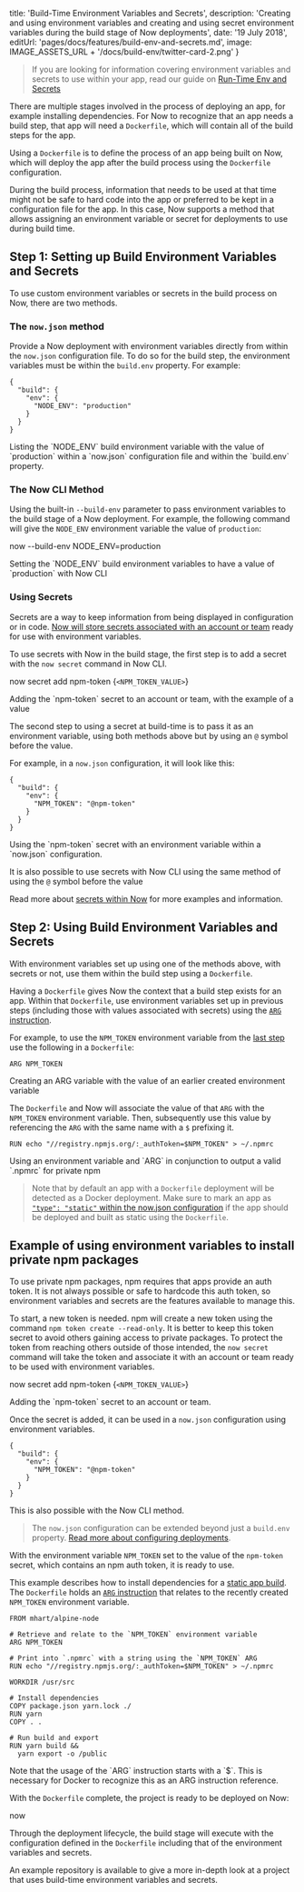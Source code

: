 

  title: 'Build-Time Environment Variables and Secrets',
  description: 'Creating and using environment variables and creating and using secret environment variables during the build stage of Now deployments',
  date: '19 July 2018',
  editUrl: 'pages/docs/features/build-env-and-secrets.md',
  image: IMAGE_ASSETS_URL + '/docs/build-env/twitter-card-2.png'
}

> If you are looking for information covering environment variables and secrets to use within your app, read our guide on [Run-Time Env and Secrets](/docs/features/env-and-secrets)

There are multiple stages involved in the process of deploying an app, for example installing dependencies. For Now to recognize that an app needs a build step, that app will need a `Dockerfile`, which will contain all of the build steps for the app.

Using a `Dockerfile` is to define the process of an app being built on Now, which will deploy the app after the build process using the `Dockerfile` configuration.

During the build process, information that needs to be used at that time might not be safe to hard code into the app or preferred to be kept in a configuration file for the app. In this case, Now supports a method that allows assigning an environment variable or secret for deployments to use during build time.

## Step 1: Setting up Build Environment Variables and Secrets
To use custom environment variables or secrets in the build process on Now, there are two methods.

### The `now.json` method
Provide a Now deployment with environment variables directly from within the `now.json` configuration file. To do so for the build step, the environment variables must be within the `build.env` property. For example:

```
{
  "build": {
    "env": {
      "NODE_ENV": "production"
    }
  }
}
```
<Caption>Listing the `NODE_ENV` build environment variable with the value of `production` within a `now.json` configuration file and within the `build.env` property.</Caption>

### The Now CLI Method
Using the built-in `--build-env` parameter to pass environment variables to the build stage of a Now deployment. For example, the following command will give the `NODE_ENV` environment variable the value of `production`:

<TerminalInput>now --build-env NODE_ENV=production</TerminalInput>
<Caption>Setting the `NODE_ENV` build environment variables to have a value of `production` with Now CLI</Caption>

### Using Secrets
Secrets are a way to keep information from being displayed in configuration or in code. [Now will store secrets associated with an account or team](/docs/features/env-and-secrets#securing-env-variables-using-secrets) ready for use with environment variables.

To use secrets with Now in the build stage, the first step is to add a secret with the `now secret` command in Now CLI.

<TerminalInput>now secret add npm-token {`<NPM_TOKEN_VALUE>`}</TerminalInput>
<Caption>Adding the `npm-token` secret to an account or team, with the example of a value</Caption>

The second step to using a secret at build-time is to pass it as an environment variable, using both methods above but by using an `@` symbol before the value.

For example, in a `now.json` configuration, it will look like this:

```
{
  "build": {
    "env": {
      "NPM_TOKEN": "@npm-token"
    }
  }
}
```
<Caption>Using the `npm-token` secret with an environment variable within a `now.json` configuration.</Caption>

It is also possible to use secrets with Now CLI using the same method of using the `@` symbol before the value

Read more about [secrets within Now](/docs/features/env-and-secrets#securing-env-variables-using-secrets) for more examples and information.

## Step 2: Using Build Environment Variables and Secrets
With environment variables set up using one of the methods above, with secrets or not, use them within the build step using a `Dockerfile`.

Having a `Dockerfile` gives Now the context that a build step exists for an app. Within that `Dockerfile`, use environment variables set up in previous steps (including those with values associated with secrets) using the [`ARG` instruction](https://docs.docker.com/engine/reference/builder/#arg).

For example, to use the `NPM_TOKEN` environment variable from the [last step](#using-secrets) use the following in a `Dockerfile`:
```
ARG NPM_TOKEN
```
<Caption>Creating an ARG variable with the value of an earlier created environment variable</Caption>

The `Dockerfile` and Now will associate the value of that `ARG` with the `NPM_TOKEN` environment variable. Then, subsequently use this value by referencing the `ARG` with the same name with a `$` prefixing it.

```
RUN echo "//registry.npmjs.org/:_authToken=$NPM_TOKEN" > ~/.npmrc
```
<Caption>Using an environment variable and `ARG` in conjunction to output a valid `.npmrc` for private npm</Caption>

> Note that by default an app with a `Dockerfile` deployment will be detected as a Docker deployment. Make sure to mark an app as [`"type": "static"` within the now.json configuration](docs/features/static-builds#step-3:-configuring-now-for-static-deployments) if the app should be deployed and built as static using the `Dockerfile`.

## Example of using environment variables to install private npm packages
To use private npm packages, npm requires that apps provide an auth token. It is not always possible or safe to hardcode this auth token, so environment variables and secrets are the features available to manage this.

To start, a new token is needed. npm will create a new token using the command `npm token create --read-only`. It is better to keep this token secret to avoid others gaining access to private packages. To protect the token from reaching others outside of those intended, the `now secret` command will take the token and associate it with an account or team ready to be used with environment variables.

<TerminalInput>now secret add npm-token {`<NPM_TOKEN_VALUE>`}</TerminalInput>
<Caption>Adding the `npm-token` secret to an account or team.</Caption>

Once the secret is added, it can be used in a `now.json` configuration using environment variables.
```
{
  "build": {
    "env": {
      "NPM_TOKEN": "@npm-token"
    }
  }
}
```
<Caption>This is also possible with the <GenericLink href="#the-now-cli-method">Now CLI method</GenericLink>.</Caption>

> The `now.json` configuration can be extended beyond just a `build.env` property. [Read more about configuring deployments](/docs/features/configuration).

With the environment variable `NPM_TOKEN` set to the value of the `npm-token` secret, which contains an npm auth token, it is ready to use.

This example describes how to install dependencies for a [static app build](/docs/features/static-builds). The `Dockerfile` holds an [`ARG` instruction](https://docs.docker.com/engine/reference/builder/#arg) that relates to the recently created `NPM_TOKEN` environment variable.

```
FROM mhart/alpine-node

# Retrieve and relate to the `NPM_TOKEN` environment variable
ARG NPM_TOKEN

# Print into `.npmrc` with a string using the `NPM_TOKEN` ARG
RUN echo "//registry.npmjs.org/:_authToken=$NPM_TOKEN" > ~/.npmrc

WORKDIR /usr/src

# Install dependencies
COPY package.json yarn.lock ./
RUN yarn
COPY . .

# Run build and export
RUN yarn build &&
  yarn export -o /public
```
<Caption>Note that the usage of the `ARG` instruction starts with a `$`. This is necessary for Docker to recognize this as an <GenericLink href="https://docs.docker.com/engine/reference/builder/#arg">ARG instruction reference</GenericLink>.</Caption>

With the `Dockerfile` complete, the project is ready to be deployed on Now:

<TerminalInput>now</TerminalInput>

Through the deployment lifecycle, the build stage will execute with the configuration defined in the `Dockerfile` including that of the environment variables and secrets.

An example repository is available to give a more in-depth look at a project that uses build-time environment variables and secrets.

